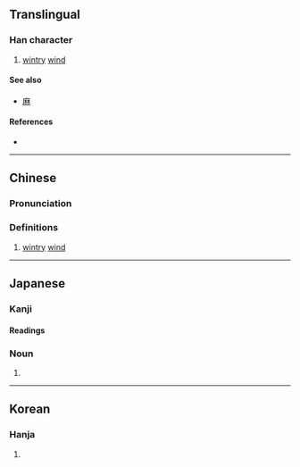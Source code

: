 {{character info/new}}
==Translingual==

===Han character===
{{Han char|rn=16|rad=几|as=04|sn=6|four=|canj=HND,XXHND|ids=⿵⺇木}}

# [[wintry]] [[wind]]

====See also====
* {{l|mul|床}} [[麻]]

====References====
* {{Han ref|kx=0134.121|dkj=01757|dj=0299.250|hdz=10277.011|uh=51E9|ud=20969}}

----

==Chinese==
{{zh-forms}}

===Pronunciation===
{{zh-pron
|m=mù
|c=
|mc=
|oc=
|ma=
|cat=n
}}

===Definitions===
{{zh-hanzi}}

# [[wintry]] [[wind]]

----

==Japanese==

===Kanji===
{{ja-kanji|grade=|rs=几04}}

====Readings====
{{ja-readings
|kun=こがらし-
}}

===Noun===
{{ja-noun|こがらし}}

# {{alternative spelling of|lang=ja|木枯らし}}

----

==Korean==

===Hanja===
{{ko-hanja|hangeul=목|rv=mok|mr=mok}}

# {{defn|lang=ko|sort=几04}}
